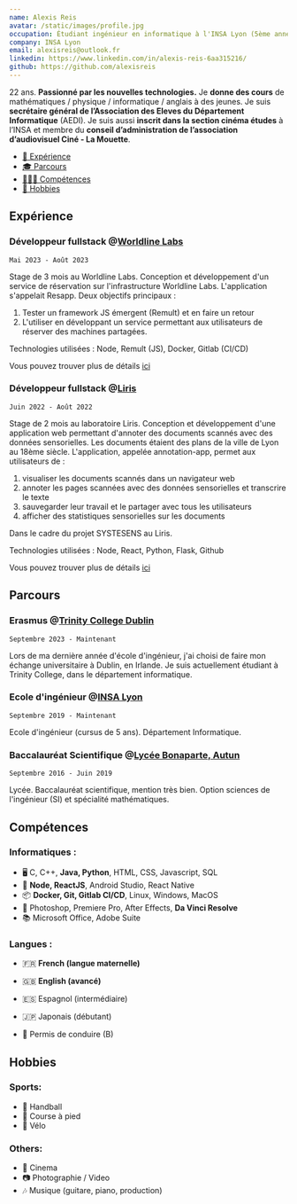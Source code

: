 ```yaml
---
name: Alexis Reis
avatar: /static/images/profile.jpg
occupation: Étudiant ingénieur en informatique à l'INSA Lyon (5ème année)
company: INSA Lyon
email: alexisreis@outlook.fr
linkedin: https://www.linkedin.com/in/alexis-reis-6aa315216/
github: https://github.com/alexisreis
---
```


22 ans. **Passionné par les nouvelles technologies.**
Je **donne des cours** de mathématiques / physique / informatique / anglais à
des jeunes.
Je suis **secrétaire général de l’Association des Eleves du Département
Informatique** (AEDI).
Je suis aussi **inscrit dans la section cinéma études** à l’INSA et membre du
**conseil d’administration de l’association d’audiovisuel Ciné - La Mouette**.



- [💼 Expérience](#experience)
- [🎓 Parcours](#parcours)
- [🤹🏼‍♂️ Compétences](#compétences)
- [🏐 Hobbies](#hobbies)

## Expérience

### Développeur fullstack @**[Worldline Labs](https://worldline.com)**

`Mai 2023 - Août 2023`

Stage de 3 mois au Worldline Labs. Conception et développement d'un service de
réservation sur l'infrastructure Worldline Labs. L'application s'appelait Resapp.
Deux objectifs principaux :
1. Tester un framework JS émergent (Remult) et en faire un retour
2. L'utiliser en développant un service permettant aux utilisateurs de réserver
des machines partagées.

Technologies utilisées : Node, Remult (JS), Docker, Gitlab (CI/CD)

Vous pouvez trouver plus de détails [ici](/blog/2023-08-Resapp)


### Développeur fullstack @[Liris](https://liris.cnrs.fr)

`Juin 2022 - Août 2022`

Stage de 2 mois au laboratoire Liris. Conception et développement d'une
application web permettant d'annoter des documents scannés avec des données
sensorielles. Les documents étaient des plans de la ville de Lyon au 18ème
siècle.
L'application, appelée annotation-app, permet aux utilisateurs de :
1. visualiser les documents scannés dans un navigateur web
2. annoter les pages scannées avec des données sensorielles et transcrire le texte
3. sauvegarder leur travail et le partager avec tous les utilisateurs
4. afficher des statistiques sensorielles sur les documents

Dans le cadre du projet SYSTESENS au Liris.

Technologies utilisées : Node, React, Python, Flask, Github

Vous pouvez trouver plus de détails [ici](/blog/2022-08-annotation-app)


## Parcours

### Erasmus @[Trinity College Dublin](https://www.tcd.ie)

`Septembre 2023 - Maintenant`

Lors de ma dernière année d'école d'ingénieur, j'ai choisi de faire mon
échange universitaire à Dublin, en Irlande. Je suis actuellement étudiant à
Trinity College, dans le département informatique.


### Ecole d'ingénieur @[INSA Lyon](https://www.insa-lyon.fr)

`Septembre 2019 - Maintenant`

Ecole d'ingénieur (cursus de 5 ans). Département Informatique.

### Baccalauréat Scientifique @[Lycée Bonaparte, Autun](https://lyc-bonaparte-autun.eclat-bfc.fr/)

`Septembre 2016 - Juin 2019`

Lycée. Baccalauréat scientifique, mention très bien. Option sciences de
l'ingénieur (SI) et spécialité mathématiques.

## Compétences

### Informatiques :
- 🖥️ C, C++, **Java, Python**, HTML, CSS, Javascript, SQL
- 📱 **Node, ReactJS**, Android Studio, React Native
- 📦 **Docker, Git, Gitlab CI/CD**, Linux, Windows, MacOS
- 🎨 Photoshop, Premiere Pro, After Effects, **Da Vinci Resolve**
- 📚 Microsoft Office, Adobe Suite


### Langues :
- 🇫🇷 **French (langue maternelle)**
- 🇬🇧 **English (avancé)**
- 🇪🇸 Espagnol (intermédiaire)
- 🇯🇵 Japonais (débutant)

- 🚗 Permis de conduire (B)


## Hobbies

### Sports:

- 🤾 Handball
- 🏃 Course à pied
- 🚴 Vélo

### Others:

- 🎥 Cinema
- 📷 Photographie / Video
- 🎶 Musique (guitare, piano, production)

